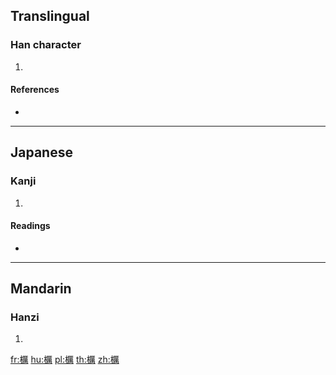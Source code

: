 ==Translingual==

===Han character===
{{Han char|rn=75|rad=木|as=15|sn=19|four=|canj=DMTB|ids=⿰木厲}}

# {{defn|Han|sort=木15}}

====References====
* {{Han ref|kx=0560.070|dkj=15800|hdz=21313.030|uh=6AD4|ud=27348}}

----

==Japanese==

===Kanji===
{{ja-kanji|grade=|rs=木15}}

# {{defn|lang=ja|sort=木15}}

====Readings====
* {{ja-readings|on=[[れい]] (rei)|kun=}}

----

==Mandarin==

===Hanzi===
{{cmn-hanzi|pin=[[lì]] ([[li4]])|wg=li<sup>4</sup>}}

# {{defn|lang=cmn|sort=木15}}

[[fr:櫔]]
[[hu:櫔]]
[[pl:櫔]]
[[th:櫔]]
[[zh:櫔]]